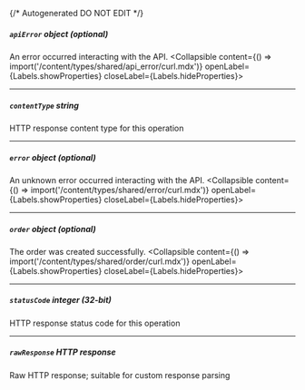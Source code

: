 {/* Autogenerated DO NOT EDIT  */}

##### `apiError` _object (optional)_
An error occurred interacting with the API.
<Collapsible content={() => import('/content/types/shared/api_error/curl.mdx')} openLabel={Labels.showProperties} closeLabel={Labels.hideProperties}>
</Collapsible>

---
##### `contentType` _string_
HTTP response content type for this operation

---
##### `error` _object (optional)_
An unknown error occurred interacting with the API.
<Collapsible content={() => import('/content/types/shared/error/curl.mdx')} openLabel={Labels.showProperties} closeLabel={Labels.hideProperties}>
</Collapsible>

---
##### `order` _object (optional)_
The order was created successfully.
<Collapsible content={() => import('/content/types/shared/order/curl.mdx')} openLabel={Labels.showProperties} closeLabel={Labels.hideProperties}>
</Collapsible>

---
##### `statusCode` _integer (32-bit)_
HTTP response status code for this operation

---
##### `rawResponse` _HTTP response_
Raw HTTP response; suitable for custom response parsing


